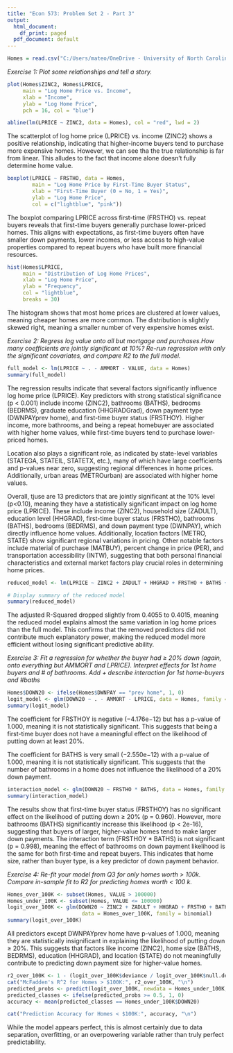 ---
title: "Econ 573: Problem Set 2 - Part 3"
output:
  html_document:
    df_print: paged
  pdf_document: default
---

```{r}
Homes = read.csv("C:/Users/mateo/OneDrive - University of North Carolina at Chapel Hill/Courses/Spring 2025/Econ 573/homes2004.csv")
```

*Exercise 1: Plot some relationships and tell a story.*

```{r}
plot(Homes$ZINC2, Homes$LPRICE, 
     main = "Log Home Price vs. Income", 
     xlab = "Income", 
     ylab = "Log Home Price", 
     pch = 16, col = "blue")

abline(lm(LPRICE ~ ZINC2, data = Homes), col = "red", lwd = 2)

```
The scatterplot of log home price (LPRICE) vs. income (ZINC2) shows a positive relationship, indicating that higher-income buyers tend to purchase more expensive homes. However, we can see tha the true relationship is far from linear. This alludes to the fact that income alone doesn't fully determine home value.

```{r}
boxplot(LPRICE ~ FRSTHO, data = Homes, 
        main = "Log Home Price by First-Time Buyer Status", 
        xlab = "First-Time Buyer (0 = No, 1 = Yes)", 
        ylab = "Log Home Price", 
        col = c("lightblue", "pink"))
```
The boxplot comparing LPRICE across first-time (FRSTHO) vs. repeat buyers reveals that first-time buyers generally purchase lower-priced homes. This aligns with expectations, as first-time buyers often have smaller down payments, lower incomes, or less access to high-value properties compared to repeat buyers who have built more financial resources.


```{r}
hist(Homes$LPRICE, 
     main = "Distribution of Log Home Prices", 
     xlab = "Log Home Price", 
     ylab = "Frequency", 
     col = "lightblue", 
     breaks = 30)
```
The histogram shows that most home prices are clustered at lower values, meaning cheaper homes are more common. The distribution is slightly skewed right, meaning a smaller number of very expensive homes exist.

*Exercise 2: Regress log value onto all but mortgage and purchases.How many coefficients are jointly significant at 10%? Re-run regression with only the significant covariates, and compare R2 to the full model.*

```{r}
full_model <- lm(LPRICE ~ . - AMMORT - VALUE, data = Homes)
summary(full_model)
```
The regression results indicate that several factors significantly influence log home price (LPRICE). Key predictors with strong statistical significance (p < 0.001) include income (ZINC2), bathrooms (BATHS), bedrooms (BEDRMS), graduate education (HHGRADGrad), down payment type (DWNPAYprev home), and first-time buyer status (FRSTHOY). Higher income, more bathrooms, and being a repeat homebuyer are associated with higher home values, while first-time buyers tend to purchase lower-priced homes.

Location also plays a significant role, as indicated by state-level variables (STATEGA, STATEIL, STATETX, etc.), many of which have large coefficients and p-values near zero, suggesting regional differences in home prices. Additionally, urban areas (METROurban) are associated with higher home values.

Overall, tjuse are 13 predictors that are jointly significant at the 10% level (p<0.10), meaning they have a statistically significant impact on log home price (LPRICE). These include income (ZINC2), household size (ZADULT), education level (HHGRAD), first-time buyer status (FRSTHO), bathrooms (BATHS), bedrooms (BEDRMS), and down payment type (DWNPAY), which directly influence home values. Additionally, location factors (METRO, STATE) show significant regional variations in pricing. Other notable factors include material of purchase (MATBUY), percent change in price (PER), and transportation accessibility (INTW), suggesting that both personal financial characteristics and external market factors play crucial roles in determining home prices.

```{r}
reduced_model <- lm(LPRICE ~ ZINC2 + ZADULT + HHGRAD + FRSTHO + BATHS + BEDRMS + DWNPAY + METRO + STATE + MATBUY + PER + INTW, data = Homes)

# Display summary of the reduced model
summary(reduced_model)
```
The adjusted R-Squared dropped slightly from 0.4055 to 0.4015, meaning the reduced model explains almost the same variation in log home prices than the full model. This confirms that the removed predictors did not contribute much explanatory power, making the reduced model more efficient without losing significant predictive ability.

*Exercise 3: Fit a regression for whether the buyer had ≥ 20% down (again, onto everything but AMMORT and LPRICE).  Interpret effects for 1st home buyers and # of bathrooms. Add + describe interaction for 1st home-buyers and #baths*

```{r}
Homes$DOWN20 <- ifelse(Homes$DWNPAY == "prev home", 1, 0)
logit_model <- glm(DOWN20 ~ . - AMMORT - LPRICE, data = Homes, family = binomial)
summary(logit_model)

```
The coefficient for FRSTHOY is negative (−4.176e−12) but has a p-value of 1.000, meaning it is not statistically significant.
This suggests that being a first-time buyer does not have a meaningful effect on the likelihood of putting down at least 20%.

The coefficient for BATHS is very small (−2.550e−12) with a p-value of 1.000, meaning it is not statistically significant.
This suggests that the number of bathrooms in a home does not influence the likelihood of a 20% down payment.
```{r}
interaction_model <- glm(DOWN20 ~ FRSTHO * BATHS, data = Homes, family = binomial)
summary(interaction_model)
```
The results show that first-time buyer status (FRSTHOY) has no significant effect on the likelihood of putting down ≥ 20% (p = 0.960). However, more bathrooms (BATHS) significantly increase this likelihood (p < 2e-16), suggesting that buyers of larger, higher-value homes tend to make larger down payments. The interaction term (FRSTHOY * BATHS) is not significant (p = 0.998), meaning the effect of bathrooms on down payment likelihood is the same for both first-time and repeat buyers. This indicates that home size, rather than buyer type, is a key predictor of down payment behavior.

*Exercise 4: Re-fit your model from Q3 for only homes worth > 100k. Compare in-sample fit to R2 for predicting homes worth < 100 k.*

```{r}
Homes_over_100K <- subset(Homes, VALUE > 100000)
Homes_under_100K <- subset(Homes, VALUE <= 100000)
logit_over_100K <- glm(DOWN20 ~ ZINC2 + ZADULT + HHGRAD + FRSTHO + BATHS + BEDRMS + DWNPAY + METRO + STATE + MATBUY + PER + INTW, 
                        data = Homes_over_100K, family = binomial)
summary(logit_over_100K)

```
All predictors except DWNPAYprev home have p-values of 1.000, meaning they are statistically insignificant in explaining the likelihood of putting down ≥ 20%. This suggests that factors like income (ZINC2), home size (BATHS, BEDRMS), education (HHGRAD), and location (STATE) do not meaningfully contribute to predicting down payment size for higher-value homes.

```{r}
r2_over_100K <- 1 - (logit_over_100K$deviance / logit_over_100K$null.deviance)
cat("McFadden's R^2 for Homes > $100K:", r2_over_100K, "\n")
predicted_probs <- predict(logit_over_100K, newdata = Homes_under_100K, type = "response")
predicted_classes <- ifelse(predicted_probs >= 0.5, 1, 0)
accuracy <- mean(predicted_classes == Homes_under_100K$DOWN20)

cat("Prediction Accuracy for Homes < $100K:", accuracy, "\n")
```
While the model appears perfect, this is almost certainly due to data separation, overfitting, or an overpowering variable rather than truly perfect predictability. 